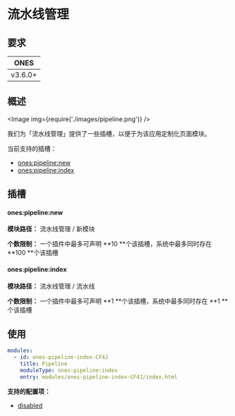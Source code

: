 # 流水线管理

## 要求

|  ONES   |
| :-----: |
| v3.6.0+ |

## 概述

<Image img={require('./images/pipeline.png')} />

我们为「流水线管理」提供了一些插槽，以便于为该应用定制化页面模块。

当前支持的插槽：

- [ones:pipeline:new](#onespipelinenew)
- [ones:pipeline:index](#onespipelineindex)

## 插槽

#### ones:pipeline:new

**模块路径：** 流水线管理 / 新模块

**个数限制：** 一个插件中最多可声明 **10 **个该插槽，系统中最多同时存在 **100 **个该插槽

#### ones:pipeline:index

**模块路径：** 流水线管理 / 流水线

**个数限制：** 一个插件中最多可声明 **1 **个该插槽，系统中最多同时存在 **1 **个该插槽

## 使用

```yaml
modules:
  - id: ones-pipeline-index-CF4J
    title: Pipeline
    moduleType: ones:pipeline:index
    entry: modules/ones-pipeline-index-CF4J/index.html
```

**支持的配置项：**

- [disabled](../../../../reference/config/plugin.yaml#disabled)
